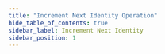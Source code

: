 ```yaml
---
title: "Increment Next Identity Operation"
hide_table_of_contents: true
sidebar_label: Increment Next Identity
sidebar_position: 1
---
```





<LanguageSwitcher supportedLanguages={supportedLanguages} />

<LanguageContent language="csharp">
   <IncrementNextIdentityCsharp />
</LanguageContent>

<LanguageContent language="python">
   <IncrementNextIdentityPython />
</LanguageContent>

<LanguageContent language="php">
   <IncrementNextIdentityPhp />
</LanguageContent>

<LanguageContent language="nodejs">
   <IncrementNextIdentityNodejs />
</LanguageContent>


<!---
### Document Identifiers
- [Working with Document Identifiers](../../../../client-api/document-identifiers/working-with-document-identifiers)
- [Global ID Generation Conventions](../../../../client-api/configuration/identifier-generation/global)
- [Type-specific ID Generation Conventions](../../../../client-api/configuration/identifier-generation/type-specific)

### Knowledge Base
- [Document Identifier Generation](../../../../server/kb/document-identifier-generation)

### Operations
- [What are operations](../../../../client-api/operations/what-are-operations)
- [Get identities](../../../../client-api/operations/maintenance/identities/get-identities)
- [Seed identity](../../../../client-api/operations/maintenance/identities/seed-identity)


-->